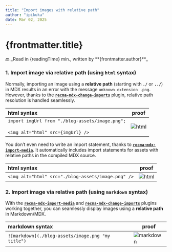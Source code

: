 ```yaml
---
title: "Import images with relative path"
author: "ipikuka"
date: Mar 02, 2025
---
```


# {frontmatter.title}

<Link href={"/articles-strategy-flat-content"}>🔙</Link>
_Read in {readingTime} min., written by **{frontmatter.author}**_

### 1. Import image via relative path (using `html` syntax)

Normally, importing an image using a **relative path** (starting with **`./`** or **`../`**) in MDX
results in an error with the message `unknown extension .png`. However,
thanks to the **[`recma-mdx-change-imports`](https://github.com/ipikuka/recma-mdx-change-imports)** plugin,
relative path resolution is handled seamlessly.


| html syntax                                                                                  | proof                           |
| :------------------------------------------------------------------------------------------- | ------------------------------- |
| `import imgUrl from "./blog-assets/image.png";`<br /><br />`<img alt="html" src={imgUrl} />` | <img alt="html" src={imgUrl} /> |

You don’t even need to write an import statement,
thanks to **[`recma-mdx-import-media`](https://github.com/ipikuka/recma-mdx-import-media)**.
It automatically includes import statements for assets with relative paths in the compiled MDX source.

| html syntax                                        | proof                                            |
| :------------------------------------------------- | ------------------------------------------------ |
| `<img alt="html" src="./blog-assets/image.png" />` | <img alt="html" src="./blog-assets/image.png" /> |

### 2. Import image via relative path (using `markdown` syntax)

With the **[`recma-mdx-import-media`](https://github.com/ipikuka/recma-mdx-import-media)** and
**[`recma-mdx-change-imports`](https://github.com/ipikuka/recma-mdx-change-imports)** plugins working together,
you can seamlessly display images using a **relative path** in Markdown/MDX.

| markdown syntax                                   | proof                                           |
| :------------------------------------------------ | ----------------------------------------------- |
| `![markdown](./blog-assets/image.png "my title")` | ![markdown](./blog-assets/image.png "my title") |
